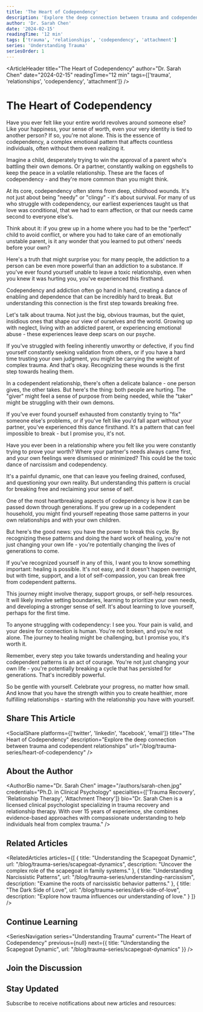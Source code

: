 ---
title: 'The Heart of Codependency'
description: 'Explore the deep connection between trauma and codependent relationships, understanding how early experiences shape our attachment patterns'
author: 'Dr. Sarah Chen'
date: '2024-02-15'
readingTime: '12 min'
tags: ['trauma', 'relationships', 'codependency', 'attachment']
series: 'Understanding Trauma'
seriesOrder: 1
---

<ArticleHeader 
  title="The Heart of Codependency"
  author="Dr. Sarah Chen"
  date="2024-02-15"
  readingTime="12 min"
  tags={['trauma', 'relationships', 'codependency', 'attachment']}
/>

<TableOfContents />

# The Heart of Codependency

Have you ever felt like your entire world revolves around someone else?
Like your happiness, your sense of worth, even your very identity is
tied to another person? If so, you're not alone. This is the essence of
codependency, a complex emotional pattern that affects countless
individuals, often without them even realizing it.

Imagine a child, desperately trying to win the approval of a parent
who's battling their own demons. Or a partner, constantly walking on
eggshells to keep the peace in a volatile relationship. These are the
faces of codependency - and they're more common than you might think.

At its core, codependency often stems from deep, childhood wounds. It's
not just about being "needy" or "clingy" - it's about survival. For many
of us who struggle with codependency, our earliest experiences taught
us that love was conditional, that we had to earn affection, or that our
needs came second to everyone else's.

Think about it: if you grew up in a home where you had to be the
"perfect" child to avoid conflict, or where you had to take care of an
emotionally unstable parent, is it any wonder that you learned to put
others' needs before your own?

Here's a truth that might surprise you: for many people, the addiction
to a person can be even more powerful than an addiction to a substance.
If you've ever found yourself unable to leave a toxic relationship, even
when you knew it was hurting you, you've experienced this firsthand.

Codependency and addiction often go hand in hand, creating a dance of
enabling and dependence that can be incredibly hard to break. But
understanding this connection is the first step towards breaking free.

Let's talk about trauma. Not just the big, obvious traumas, but the
quiet, insidious ones that shape our view of ourselves and the world.
Growing up with neglect, living with an addicted parent, or experiencing
emotional abuse - these experiences leave deep scars on our psyche.

If you've struggled with feeling inherently unworthy or defective, if
you find yourself constantly seeking validation from others, or if you
have a hard time trusting your own judgment, you might be carrying the
weight of complex trauma. And that's okay. Recognizing these wounds is
the first step towards healing them.

In a codependent relationship, there's often a delicate balance - one
person gives, the other takes. But here's the thing: both people are
hurting. The "giver" might feel a sense of purpose from being needed,
while the "taker" might be struggling with their own demons.

If you've ever found yourself exhausted from constantly trying to "fix"
someone else's problems, or if you've felt like you'd fall apart without
your partner, you've experienced this dance firsthand. It's a pattern
that can feel impossible to break - but I promise you, it's not.

Have you ever been in a relationship where you felt like you were
constantly trying to prove your worth? Where your partner's needs always
came first, and your own feelings were dismissed or minimized? This
could be the toxic dance of narcissism and codependency.

It's a painful dynamic, one that can leave you feeling drained,
confused, and questioning your own reality. But understanding this
pattern is crucial for breaking free and reclaiming your sense of self.

One of the most heartbreaking aspects of codependency is how it can be
passed down through generations. If you grew up in a codependent
household, you might find yourself repeating those same patterns in your
own relationships and with your own children.

But here's the good news: you have the power to break this cycle. By
recognizing these patterns and doing the hard work of healing, you're
not just changing your own life - you're potentially changing the lives
of generations to come.

If you've recognized yourself in any of this, I want you to know
something important: healing is possible. It's not easy, and it doesn't
happen overnight, but with time, support, and a lot of self-compassion,
you can break free from codependent patterns.

This journey might involve therapy, support groups, or self-help
resources. It will likely involve setting boundaries, learning to
prioritize your own needs, and developing a stronger sense of self. It's
about learning to love yourself, perhaps for the first time.

To anyone struggling with codependency: I see you. Your pain is valid,
and your desire for connection is human. You're not broken, and you're
not alone. The journey to healing might be challenging, but I promise
you, it's worth it.

Remember, every step you take towards understanding and healing your
codependent patterns is an act of courage. You're not just changing your
own life - you're potentially breaking a cycle that has persisted for
generations. That's incredibly powerful.

So be gentle with yourself. Celebrate your progress, no matter how
small. And know that you have the strength within you to create
healthier, more fulfilling relationships - starting with the
relationship you have with yourself.

<Divider />

## Share This Article

<SocialShare 
  platforms={['twitter', 'linkedin', 'facebook', 'email']}
  title="The Heart of Codependency"
  description="Explore the deep connection between trauma and codependent relationships"
  url="/blog/trauma-series/heart-of-codependency"
/>

## About the Author

<AuthorBio
  name="Dr. Sarah Chen"
  image="/authors/sarah-chen.jpg"
  credentials="Ph.D. in Clinical Psychology"
  specialties={['Trauma Recovery', 'Relationship Therapy', 'Attachment Theory']}
  bio="Dr. Sarah Chen is a licensed clinical psychologist specializing in trauma recovery and relationship therapy. With over 15 years of experience, she combines evidence-based approaches with compassionate understanding to help individuals heal from complex trauma."
/>

## Related Articles

<RelatedArticles
  articles={[
    {
      title: "Understanding the Scapegoat Dynamic",
      url: "/blog/trauma-series/scapegoat-dynamics",
      description: "Uncover the complex role of the scapegoat in family systems."
    },
    {
      title: "Understanding Narcissistic Patterns",
      url: "/blog/trauma-series/understanding-narcissism",
      description: "Examine the roots of narcissistic behavior patterns."
    },
    {
      title: "The Dark Side of Love",
      url: "/blog/trauma-series/dark-side-of-love",
      description: "Explore how trauma influences our understanding of love."
    }
  ]}
/>

## Continue Learning

<SeriesNavigation
  series="Understanding Trauma"
  current="The Heart of Codependency"
  previous={null}
  next={{
    title: "Understanding the Scapegoat Dynamic",
    url: "/blog/trauma-series/scapegoat-dynamics"
  }}
/>

## Join the Discussion

<Comments />

## Stay Updated

Subscribe to receive notifications about new articles and resources:

<Subscribe />
